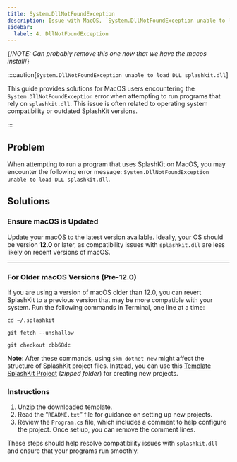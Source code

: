 ```yaml
---
title: System.DllNotFoundException
description: Issue with MacOS, `System.DllNotFoundException unable to load DLL splashkit.dll` when trying to run program, and how to fix it.
sidebar:
  label: 4. DllNotFoundException
---
```


{/*NOTE: Can probably remove this one now that we have the macos install*/}


:::caution[`System.DllNotFoundException unable to load DLL splashkit.dll`]

This guide provides solutions for MacOS users encountering the `System.DllNotFoundException` error when attempting to run programs that rely on `splashkit.dll`. This issue is often related to operating system compatibility or outdated SplashKit versions.

:::

## Problem

When attempting to run a program that uses SplashKit on MacOS, you may encounter the following error message: `System.DllNotFoundException unable to load DLL splashkit.dll`.

## Solutions

### Ensure macOS is Updated

Update your macOS to the latest version available. Ideally, your OS should be version **12.0** or later, as compatibility issues with `splashkit.dll` are less likely on recent versions of macOS.

---

### For Older macOS Versions (Pre-12.0)

If you are using a version of macOS older than 12.0, you can revert SplashKit to a previous version that may be more compatible with your system. Run the following commands in Terminal, one line at a time:

```shell
cd ~/.splashkit
```

```shell
git fetch --unshallow
```

```shell
git checkout cbb68dc
```

**Note**: After these commands, using `skm dotnet new` might affect the structure of SplashKit project files. Instead, you can use this [Template SplashKit Project](https://deakin365-my.sharepoint.com/:u:/g/personal/o_mckeon_deakin_edu_au/EZWAVnpc1QxHqFB7KbZ-j_sBreJCSEJLomdDUKsnT7DykA?e=EKefqK) (*zipped folder*) for creating new projects.

### Instructions

<Steps>

1. Unzip the downloaded template.
2. Read the “`README.txt`” file for guidance on setting up new projects.
3. Review the `Program.cs` file, which includes a comment to help configure the project. Once set up, you can remove the comment lines.

</Steps>

These steps should help resolve compatibility issues with `splashkit.dll` and ensure that your programs run smoothly.

